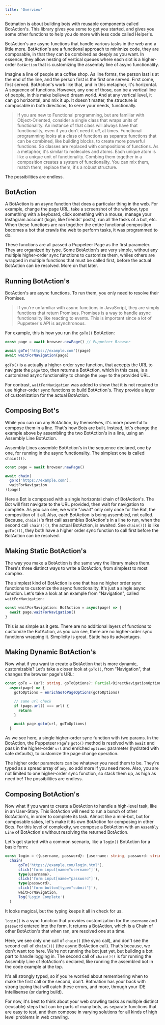 ---
title: 'Overview'
---

Botmation is about building bots with reusable components called BotAction's. This library gives you some to get you started, and gives you some other functions to help you do more with less code called Helper's. 

BotAction's are async functions that handle various tasks in the web and a little more. BotAction's are a functional approach to minimize code, they are composable, in that they can be combined as deeply as you want. In essence, they allow nesting of vertical queues where each slot is a higher-order `BotAction` that is customizing the assembly line of async functionality. 

Imagine a line of people at a coffee shop. As line forms, the person last is at the end of the line, and the person first is the first one served. First come, first served. BotAction's work like that, and in this metaphor, it's horizontal. A sequence of functions. However, any one of those, can be a vertical line of people, in this make believed dream world. And at any vertical level, it can go horizontal, and mix it up. It doesn't matter, the structure is composable in both directions, to serve your needs, functionally.

> If you are new to Functional programming, but are familiar with Object-Oriented, consider a single class that wraps units of functionality. An instance of that class will always have that functionality, even if you don't need it *all*, at times.
> Functional programming looks at a class of functions as separate functions that can be combined, like building blocks, to create more powerful functions. So classes are replaced with compositions of functions. As a metaphor, it's similar to molecules and atoms. Each unique atom is like a unique unit of functionality. Combing them together in a composition creates a system of functionality. You can mix them, match them, replace them, it's a robust structure.

The possibilities are endless.

## BotAction
A BotAction is an async function that does a particular thing in the web. For example, change the page URL, take a screenshot of the window, type something with a keyboard, click something with a mouse, manage your Instagram account (login, like friends' posts), run all the tasks of a bot, etc. When these functions are ran together the entire functional composition becomes a bot that crawls the web to perform tasks, it was programmed to do.

These functions are all passed a Puppeteer Page as the first parameter. They are organized by type. Some BotAction's are very simple, without any multiple higher-order sync functions to customize them, whiles others are wrapped in multiple functions that must be called first, before the actual BotAction can be resolved. More on that later.

## Running BotAction's

BotAction's are async functions. To run them, you only need to resolve their Promises. 

> If you're unfamiliar with async functions in JavaScript, they are simply functions that return Promises. Promises is a way to handle async functionality like reacting to events. This is important since a lot of Puppeteer's API is asynchronous.

For example, this is how you run the `goTo()` BotAction:
```typescript
const page = await browser.newPage() // Puppeteer Browser

await goTo('https://example.com')(page)
await waitForNavigation(page)
```
`goTo()` is a actually a higher-order sync function, that accepts the URL to navigate the `page` too, then returns a BotAction, which in this case, is a customized async functionality to change the `page` to the provided URL.

For contrast, `waitForNavigation` was added to show that it is not required to use higher-order sync functions to build BotAction's. They provide a layer of customization for the actual BotAction.

## Composing Bot's

While you can run any BotAction, by themselves, it's more powerful to compose them in a line. That's how Bots are built. Instead, let's change the example above by assembling the two BotAction's in a line, using an Assembly Line BotAction.

Assembly Lines assemble BotAction's in the sequence declared, one by one, for running in the async functionality. The simplest one is called `chain()()`.

```typescript title=playground_bot.ts
const page = await browser.newPage()

await chain(
  goTo('https://example.com'),
  waitForNavigation
)(page)
```

Here a Bot is composed with a single horizontal chain of BotAction's. The Bot will first navigate to the URL provided, then wait for navigation to complete. As you can see, we write "await" only only once for the Bot, the composition of it all. Also, each BotAction is being assembled, not called. Because, `chain()`'s first call assembles BotAction's in a line to run, when the second call `chain()()`, the actual BotAction, is awaited. See `chain()()` is like `goTo()()`, they both have a higher order sync function to call first before the BotAction can be resolved.

## Making Static BotAction's

The way you make a BotAction is the same way the library makes them. There's three distinct ways to write a BotAction, from simplest to most complex.

The simplest kind of BotAction is one that has no higher order sync functions to customize the async functionality. It's just a single async function. Let's take a look at an example  from "Navigation", called `waitForNavigation`:

```typescript
const waitForNavigation: BotAction = async(page) => {
  await page.waitForNavigation()
}
```

This is as simple as it gets. There are no additional layers of functions to customize the BotAction, as you can see, there are no higher-order sync functions wrapping it. Simplicity is great. Static has its advantages.

## Making Dynamic BotAction's

Now what if you want to create a BotAction that is more dynamic, customizable? Let's take a closer look at `goTo()`, from "Navigation", that changes the browser page's URL:

```typescript
const goTo = (url: string, goToOptions?: Partial<DirectNavigationOptions>): BotAction => 
  async(page) => {
    goToOptions = enrichGoToPageOptions(goToOptions)  

    // same url check
    if (page.url() === url) {
      return
    }

    await page.goto(url, goToOptions)
  }
```

As we see here, a single higher-order sync function with two params. In the BotAction, the Puppeteer `Page`'s `goto()` method is resolved with `await` and pass in the higher-order `url` and enriched `options` parameter (hydrated with safe defaults), to customize the page change operation.

The higher order parameters can be whatever you need them to be. They're typed as a spread array of `any`, so add more if you need more. Also, you are not limited to one higher-order sync function, so stack them up, as high as need be! The possibilities are endless.

## Composing BotAction's

Now what if you want to create a BotAction to handle a high-level task, like in an User-Story. This BotAction will need to run a bunch of other BotAction's, in order to complete its task. Almost like a mini-bot, but for composable sakes, let's make it its own BotAction for composing in other Bots. For this level of complexity, we compose a BotAction with an `Assembly Line` of BotAction's without resolving the returned BotAction.

Let's get started with a common scenario, like a `login()` BotAction for a basic form:

```typescript
const login = ({username, password}: {username: string, password: string}): BotAction =>
  chain(
      goTo('https://example.com/login.html'),
      click('form input[name="username"]'),
      type(username),
      click('form input[name="password"]'),
      type(password),
      click('form button[type="submit"]'),
      waitForNavigation,
      log('Login Complete')
  )
```

It looks magical, but the typing keeps it all in check for us.

`login()` is a sync function that provides customization for the `username` and `password` entered into the form. It returns a BotAction, which is a Chain of other BotAction's that when ran, are resolved one at a time.

Here, we see only one call of `chain()` (the sync call), and don't see the second call of `chain()()` (the async BotAction call). That's because, we don't want too here. We're not running the bot just yet, but building a bot part to handle logging in. The second call of `chain()()` is for running the Assembly Line of BotAction's declared, like running the assembled bot in the code example at the top.

It's all strongly typed, so if you're worried about remembering when to make the first call or the second, don't. Botmation has your back with strong typing that will catch these errors, and more, through your IDE Intellisense (or during build).

For now, it's best to think about your web crawling tasks as multiple distinct (reusable) steps that can be parts of many bots, as separate functions that are easy to test, and then compose in varying solutions for all kinds of high level problems in web crawling.
